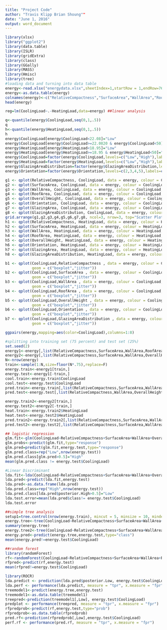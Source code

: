 ---
title: "Project Code"
author: "Travis Klipp Brian Shoung""
date: "June 1, 2016"
output: word_document
---

```{r warning=FALSE, message=FALSE} 
library(xlsx)
library("ggplot2") 
library(data.table)
library(ISLR)
library(gridExtra)
library(class)
library(GGally)
library(MASS)
library(Hmisc)
library(tree)
#loading data and turning into data table
energy<-read.xlsx("energydata.xlsx",sheetIndex=1,startRow = 1,endRow=769,colIndex=1:10,header=TRUE,as.data.frame = TRUE)
energy<-as.data.table(energy)
colnames(energy)<-c("RelativeCompactness","SurfaceArea","WallArea","RoofArea","OverallHeight","Orientation","GlazingArea","GlazingAreaDistribution","HeatingLoad","CoolingLoad")
head(energy)
```

```{r }

reg=lm(CoolingLoad~.-HeatingLoad,data=energy) ##linear analysis
```

```{r }
q<-quantile(energy$CoolingLoad,seq(0,1,.5)) 
q
h<-quantile(energy$HeatingLoad,seq(0,1,.5))
h
energy$CoolingLoad[energy$CoolingLoad<22.08]="Low"
energy$CoolingLoad[energy$CoolingLoad>=22.0820 & energy$CoolingLoad<50]="High"
energy$HeatingLoad[energy$HeatingLoad<18.95]="Low"
energy$HeatingLoad[energy$HeatingLoad>=18.95 & energy$HeatingLoad<50]="High"
energy$CoolingLoad=factor(energy$CoolingLoad,levels=c("Low","High"),labels=c("Low","High"))
energy$HeatingLoad=factor(energy$HeatingLoad,levels=c("Low","High"),labels=c("Low","High"))
energy$GlazingAreaDistribution=factor(energy$GlazingAreaDistribution,levels=c(0,1,2,3,4,5),labels=c(0,1,2,3,4,5))
energy$Orientation=factor(energy$Orientation,levels=c(2,3,4,5),labels=c(2,3,4,5))
```

```{r }
g1 <- qplot(RelativeCompactness, CoolingLoad, data = energy, colour = CoolingLoad,geom = c("point","jitter"))
g2 <- qplot(SurfaceArea, CoolingLoad, data = energy, colour = CoolingLoad,geom = c("point","jitter"))
g3 <- qplot(WallArea, CoolingLoad, data = energy, colour = CoolingLoad,geom = c("point","jitter"))
g4 <- qplot(RoofArea, CoolingLoad, data = energy, colour = CoolingLoad,geom = c("point","jitter"))
g5 <- qplot(OverallHeight, CoolingLoad, data = energy, colour = CoolingLoad,geom = c("point","jitter"))
g6 <- qplot(Orientation, CoolingLoad, data = energy, colour = CoolingLoad,geom = c("point","jitter"))
g7 <- qplot(GlazingArea, CoolingLoad, data = energy, colour = CoolingLoad,geom = c("point","jitter"))
g8 <- qplot(GlazingAreaDistribution, CoolingLoad, data = energy, colour = CoolingLoad,geom = c("point","jitter"))
grid.arrange(g1,g2,g3,g4,g5,g6,g7,g8, ncol=3, nrow=3, top="Scatter Plots")
h1 <- qplot(RelativeCompactness, HeatingLoad, data = energy, colour = HeatingLoad,geom = c("point","jitter"))
h2 <- qplot(SurfaceArea, HeatingLoad, data = energy, colour = HeatingLoad,geom = c("point","jitter"))
h3 <- qplot(WallArea, HeatingLoad, data = energy, colour = HeatingLoad,geom = c("point","jitter"))
h4 <- qplot(RoofArea, HeatingLoad, data = energy, colour = HeatingLoad,geom = c("point","jitter"))
h5 <- qplot(OverallHeight, HeatingLoad, data = energy, colour = HeatingLoad,geom = c("point","jitter"))
h6 <- qplot(Orientation, HeatingLoad, data = energy, colour = HeatingLoad,geom = c("point","jitter"))
h7 <- qplot(GlazingArea, HeatingLoad, data = energy, colour = HeatingLoad,geom = c("point","jitter"))
h8 <- qplot(GlazingAreaDistribution, HeatingLoad, data = energy, colour = HeatingLoad,geom = c("point","jitter"))

```

```{r }
b1 <- qplot(CoolingLoad,RelativeCompactness , data = energy, colour = CoolingLoad,
            geom = c("boxplot","jitter"))
b2 <- qplot(CoolingLoad,SurfaceArea , data = energy, colour = CoolingLoad,
            geom = c("boxplot","jitter"))
b3 <- qplot(CoolingLoad,WallArea , data = energy, colour = CoolingLoad,
            geom = c("boxplot","jitter"))
b4 <- qplot(CoolingLoad,RoofArea , data = energy, colour = CoolingLoad,
            geom = c("boxplot","jitter"))
b5 <- qplot(CoolingLoad,OverallHeight , data = energy, colour = CoolingLoad,
            geom = c("boxplot","jitter"))
b6 <- qplot(CoolingLoad,Orientation , data = energy, colour = CoolingLoad,
            geom = c("boxplot","jitter"))
b7 <- qplot(CoolingLoad,GlazingAreaDistribution , data = energy, colour = CoolingLoad,
            geom = c("boxplot","jitter"))

```

```{r eval=FALSE}
ggpairs(energy,mapping=aes(color=CoolingLoad),columns=1:8)
```

```{r warning=FALSE, message=FALSE }
#splitting into training set (75 percent) and test set (25%)
set.seed(2)
energy1<-energy[,list(RelativeCompactness,SurfaceArea,WallArea,RoofArea,OverallHeight,Orientation, GlazingArea,GlazingAreaDistribution,CoolingLoad)]
energy2<-energy[,list(RelativeCompactness,SurfaceArea,WallArea,OverallHeight,Orientation, GlazingArea,GlazingAreaDistribution,HeatingLoad)]
N<-nrow(energy)
train<-sample(1:N,size=floor(N*.75),replace=F)
energy.train<-energy1[train,]
energy.test<-energy1[-train,]
cool.train<-energy.train$CoolingLoad
cool.test<-energy.test$CoolingLoad
pred.train<-energy.train[,list(RelativeCompactness,SurfaceArea,WallArea,OverallHeight,Orientation,GlazingArea,GlazingAreaDistribution)]
pred.test<-energy.test[,list(RelativeCompactness,WallArea,OverallHeight,Orientation,GlazingArea,GlazingAreaDistribution)]

energy.train2<-energy2[train,]
energy.test2<-energy2[-train,]
heat.train<-energy.train2$HeatingLoad
heat.test<-energy.test2$HeatingLoad
pred.train2<-energy.train2[,list(RelativeCompactness,SurfaceArea,WallArea,OverallHeight,Orientation,GlazingArea,GlazingAreaDistribution)]
pred.test2<-energy.test2[,list(RelativeCompactness,SurfaceArea,WallArea,OverallHeight,Orientation,GlazingArea,GlazingAreaDistribution)]

```

```{r warning=FALSE, message=FALSE}
## logistic regression
glm.fit<-glm(CoolingLoad~RelativeCompactness+SurfaceArea+WallArea+OverallHeight+Orientation+GlazingArea+GlazingAreaDistribution,data=energy.train, family=binomial)
glm.probs<-predict(glm.fit,type="response")
glm.pred=predict(glm.fit,energy.test,type="response")
glm.pred.class=rep("Low",nrow(energy.test))
glm.pred.class[glm.pred>0.5]="High"
mean(glm.pred.class != energy.test$CoolingLoad)
```

```{r warning=FALSE, message=FALSE}
#Linear Discriminant
lda.fit<-lda(CoolingLoad~RelativeCompactness+SurfaceArea+WallArea+OverallHeight+Orientation+GlazingArea+GlazingAreaDistribution,data=energy.train)
lda.pred<-predict(lda.fit,energy.test)
lda.pred<-as.data.frame(lda.pred)
lda.pred.class=rep("High",nrow(energy.test))
lda.pred.class[lda.pred$posterior.High>0.5]="Low"
lda.test.error=mean(lda.pred$class!= energy.test$CoolingLoad)
lda.test.error
```

```{r warning=FALSE, message=FALSE}
##simple tree analysis
setup1=tree.control(nrow(energy.train), mincut = 5, minsize = 10, mindev = 0.00)
energy.tree<-tree(CoolingLoad~RelativeCompactness+SurfaceArea+WallArea+RoofArea+OverallHeight+Orientation+GlazingArea+GlazingAreaDistribution,data=energy.train,control=setup1)
summary(energy.tree)
energy.tree2<-tree(CoolingLoad~RelativeCompactness+SurfaceArea+WallArea+OverallHeight+Orientation+GlazingArea+GlazingAreaDistribution,data=energy.train,split="gini")
energy.pred<-predict(energy.tree,energy.test,type="class")
mean(energy.pred!=energy.test$CoolingLoad)
```

```{r warning=FALSE, message=FALSE}
##random forest
library(randomForest)
rf<-randomForest(CoolingLoad~RelativeCompactness+SurfaceArea+WallArea+RoofArea+OverallHeight+Orientation+GlazingArea+GlazingAreaDistribution,data=energy.train,importance=TRUE,ntrees=1000)
rfpred<-predict(rf,energy.test)
mean(rfpred!=energy.test$CoolingLoad)
```

```{r warning=FALSE, message=FALSE}
library(ROCR)
lda.predict <- prediction(lda.pred$posterior.Low, energy.test$CoolingLoad)
lda.perf <- performance(lda.predict, measure = "tpr", x.measure = "fpr")
treemodel1<-predict(energy.tree,energy.test)
treemodel1<-as.data.table(treemodel1)
treepred<-prediction(treemodel1[,Low], energy.test$CoolingLoad)
predplot <- performance(treepred, measure = "tpr", x.measure = "fpr")
rfpredprob<-predict(rf,energy.test,type="prob")
rfpredprob<-as.data.table(rfpredprob)
pred.rf<-prediction(rfpredprob[,Low],energy.test$CoolingLoad)
perf.rf <- performance(pred.rf, measure = "tpr", x.measure = "fpr")

```

